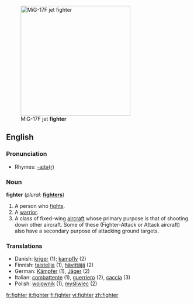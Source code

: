 [[Image:MiG-17F Top View.JPG|thumb|right|300px|MiG-17F jet '''fighter''']]
==English==

===Pronunciation===
*Rhymes: [[Rhymes:English:-aɪtə(r)|-aɪtə(r)]]

===Noun===
'''fighter'''  (''plural:'' '''[[fighters]]''')
# A person who [[fight]]s.
# A [[warrior]].
# A class of fixed-wing [[aircraft]] whose primary purpose is that of shooting down other aircraft.  Some of these (Fighter-Attack or Attack aircraft) also have a secondary purpose of attacking ground targets.

===Translations===
*Danish: [[kriger]] {{c}} (1); [[kampfly]] {{n}} (2)
*Finnish: [[taistelija]] (1), [[hävittäjä]] (2)
*German: [[Kämpfer]] {{m}} (1), [[Jäger]] {{m}} (2)
*Italian: [[combattente]] {{mf}} (1), [[guerriero]] {{m}} (2), [[caccia]] {{m}} (3)
*Polish: [[wojownik]] {{m}} (1), [[myśliwiec]] {{m}} (2)

[[fr:fighter]]
[[it:fighter]]
[[fi:fighter]]
[[vi:fighter]]
[[zh:fighter]]